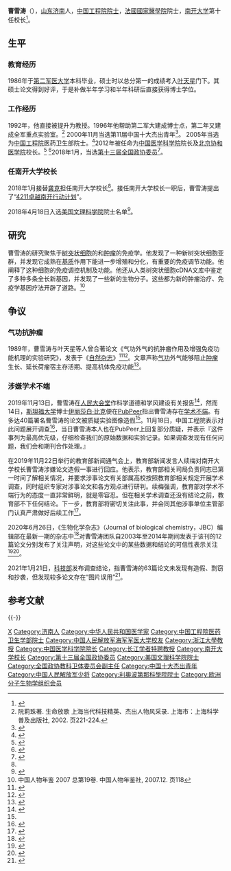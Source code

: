 {{Infobox officeholder
| 图像        = 
| 图像说明    = 
| 职务1       = [[南开大学|南开大学]]校长
| 就任日期1   = 2018年1月
| 卸任日期1   = 
| 前任1       = [[龚克|龚克]]
| 继任1       = 
| 职务2       = [[北京协和医学院|北京协和医学院]]院长
| 就任日期2   = 2015年
| 卸任日期2   = 2017年
| 前任2       = [[曾益新|曾益新]]
| 继任2       = [[王辰|王辰]]
| 职务3       = 
| 就任日期3   = 
| 卸任日期3   = 
| 前任3       = 
| 继任3       = 
| 职务4       = 
| 就任日期4   = 
| 卸任日期4   = 
| 前任4       = 
| 继任4       = 
| 姓名        = 曹雪涛
| 原名        = 
| 出生日期    = {{birth date and age|1964|7|19}}
| 出生地点    = {{PRC}}山东省济南市
| 逝世日期    = <!-- {{death date and age|}}（死亡在前，出生在后）{{death year and age| }} -->
| 逝世地点    = 
| 政党        = {{CPC}}
| 父母        = 
| 配偶        = <!--{{marriage|姓名|}} -->
| 子女        = 
| 亲属        = 
| 信仰        = 
| 母校        = [[第二军医大学|第二军医大学]]
| 网站        = 
| 签名        = 
| 脚注        = 
}}
'''曹雪涛'''（{{bd|1964年|7月19日|||catIdx=Cao曹雪涛}}），[[山东省|山东]][[济南市|济南]]人，[[中国工程院院士|中国工程院院士]]，[[國立醫學科學院|法國國家醫學院]]院士，[[南开大学|南开大学]]第十任校长<ref name=":0">{{cite news|author1=教育部|title=曹雪涛任南开大学校长|url=http://news.sina.com.cn/o/2018-01-03/doc-ifyqcsft9643641.shtml|agency=新浪网|date=2018-01-03|accessdate=2018-01-03|archive-date=2018-03-27|archive-url=https://web.archive.org/web/20180327030140/http://news.sina.com.cn/o/2018-01-03/doc-ifyqcsft9643641.shtml|dead-url=no}}</ref>。

== 生平 ==
=== 教育经历 ===
1986年于[[第二军医大学|第二军医大学]]本科毕业，硕士时以总分第一的成绩考入[[叶天星|叶天星]]门下。其硕士论文得到好评，于是补做半年学习和半年科研后直接获得博士学位。

=== 工作经历 ===
1992年，他直接被提升为教授。1996年他帮助第二军大建成博士点，第二年又建成全军重点实验室。<ref>阮莉珠著. 生命放歌 上海当代科技精英、杰出人物风采录. 上海市：上海科学普及出版社, 2002. 页221-224.</ref>
2000年11月当选第11届中国十大杰出青年<ref>{{cite news|url=http://people.com.cn/GB/channel1/10/20001119/318686.html|title=第十一届“中国十大杰出青年”评选揭晓|format=|publisher=[[新华社|新华社]]|accessdate=2019-11-19|archive-date=2020-04-07|archive-url=https://web.archive.org/web/20200407181314/http://people.com.cn/GB/channel1/10/20001119/318686.html|dead-url=no}}</ref>。
2005年当选为[[中国工程院|中国工程院]]医药卫生部院士。<ref>{{cite web |url=http://www.ebiotrade.com/newsf/2005-12/2005121692649.htm |title=中国最年轻工程院院士：免疫学家曹雪涛 图 -工程院|院士增选-生物通 |format= |work= |accessdate= |archive-date=2014-10-19 |archive-url=https://web.archive.org/web/20141019220513/http://www.ebiotrade.com/newsf/2005-12/2005121692649.htm |dead-url=no }}</ref>2012年被任命为[[中国医学科学院|中国医学科学院]]院长及[[北京协和医学院|北京协和医学院]]校长。<ref>{{cite web |url=http://www.cmt.com.cn/detail/33987.html |title=曹雪涛院士任中国医科院院长-卫生管理-医学论坛网®网聚医学的力量，源自中国医学论坛报 |format= |work= |accessdate= |archive-date=2014-10-21 |archive-url=https://web.archive.org/web/20141021183849/http://www.cmt.com.cn/detail/33987.html |dead-url=no }}</ref> <ref>{{cite web|url=http://www.cams.ac.cn/%E9%A6%96%E9%A1%B5/%E9%99%A2%E6%A0%A1%E6%A6%82%E5%86%B5/%E5%8E%86%E4%BB%BB%E9%A2%86%E5%AF%BC-2/|title=历任院校领导|format=|work=|accessdate=2020-06-28|archive-date=2020-06-29|archive-url=https://web.archive.org/web/20200629223213/http://www.cams.ac.cn/%E9%A6%96%E9%A1%B5/%E9%99%A2%E6%A0%A1%E6%A6%82%E5%86%B5/%E5%8E%86%E4%BB%BB%E9%A2%86%E5%AF%BC-2/|dead-url=no}}</ref>2018年1月，当选[[中国人民政治协商会议第十三届全国委员会委员名单|第十三届全国政协委员]]<ref>{{Cite web|url=http://sports.163.com/18/0126/06/D92BRKK400051C89.html|title=中国人民政治协商会议第十三届全国委员会委员名单|accessdate=2018-01-26|last=|work=网易|archive-url=https://web.archive.org/web/20180127143232/http://sports.163.com/18/0126/06/D92BRKK400051C89.html|archive-date=2018-01-27|dead-url=yes}}</ref>。

=== 任南开大学校长 ===
2018年1月接替[[龚克|龚克]]担任南开大学校长<ref name=":0" />。接任南开大学校长一职后，曹雪涛提出了“[[4211卓越南开行动计划|4211卓越南开行动计划]]”。

2018年4月18日入选[[美国文理科学院|美国文理科学院]]院士名单<ref>{{Cite web|url=https://www.amacad.org/person/xuetao-cao|title=Xuetao Cao|accessdate=2019-11-20|last=|work=amacad|date=2018-04|7=|archive-date=2020-02-15|archive-url=https://web.archive.org/web/20200215112044/https://www.amacad.org/person/xuetao-cao|dead-url=no}}</ref>。

== 研究 ==
曹雪涛的研究聚焦于[[树突状细胞|树突状细胞]]的和[[肿瘤|肿瘤]]的免疫学。他发现了一种新树突状细胞亚群，并发现它成熟在[[基质|基质]]作用下能进一步增殖和分化，有重要的免疫调节功能。他阐释了这种细胞的免疫调控机制及功能。他还从人类树突状细胞cDNA文库中鉴定了多种多条全长新基因，并发现了一些新的生物分子。这些都为新的肿瘤治疗、免疫学基因疗法开辟了道路。<ref>中国人物年鉴 2007 总第19卷. 中国人物年鉴社, 2007.12. 页118</ref>

== 争议 ==
=== 气功抗肿瘤 ===
1989年，曹雪涛与叶天星等人曾合著论文《气功外气的抗肿瘤作用及增强免疫功能机理的实验研究》，发表于《[[自然杂志|自然杂志]]》<ref>{{Cite journal|title=气功外气的抗肿瘤作用及增强免疫功能机理的实验研究(一)——气功外气对体内抗肿瘤转移的作用|url=http://www.cqvip.com/qk/92562x/198903/3001469408.html|last=曹雪涛|last2=叶天星|date=1989|journal=自然杂志|issue=3|pages=190–192|last3=高也陶|access-date=2019-11-18|archive-date=2019-11-18|archive-url=https://web.archive.org/web/20191118051534/http://www.cqvip.com/qk/92562x/198903/3001469408.html|dead-url=no}}</ref><ref>{{Cite journal|title=气功外气的抗肿瘤作用及增强免疫功能机理的实验研究(二)——气功外气促诱生抗癌淋巴因子的作用|url=http://www.cqvip.com/qk/92562x/198904/3001469369.html|last=曹雪涛|last2=叶天星|date=1989|journal=自然杂志|issue=4|pages=289–291|last3=高也陶|access-date=2019-11-18|archive-date=2019-11-18|archive-url=https://web.archive.org/web/20191118051527/http://www.cqvip.com/qk/92562x/198904/3001469369.html|dead-url=no}}</ref>。文章声称[[气功|气功]]外气能够阻止[[肿瘤|肿瘤]]生长、延长荷瘤宿主存活期、提高机体免疫功能<ref name=":1">{{Cite web|title=南开大学校长曹雪涛被曝论文造假 本人回应|url=https://news.sina.com.cn/s/2019-11-17/doc-iihnzhfy9897218.shtml|accessdate=2019-11-18|date=2019-11-17|last=中国新闻周刊|work=news.sina.com.cn|archive-date=2019-11-18|archive-url=https://web.archive.org/web/20191118031341/https://news.sina.com.cn/s/2019-11-17/doc-iihnzhfy9897218.shtml|dead-url=no}}</ref>。

=== 涉嫌学术不端 ===
{{main|曹雪涛等人论文调查事件}}
2019年11月13日，曹雪涛在[[人民大会堂|人民大会堂]]作科学道德和学风建设有关报告<ref>{{Cite web|title=让生命在科技报国中闪光——科学大家“现身说法”弘扬科学家精神-新华网|url=http://www.xinhuanet.com/2019-11/15/c_1125238433.htm|accessdate=2019-11-18|work=www.xinhuanet.com|archive-date=2019-11-18|archive-url=https://web.archive.org/web/20191118052508/http://www.xinhuanet.com/2019-11/15/c_1125238433.htm|dead-url=no}}</ref>，然而14日，[[斯坦福大学|斯坦福大学]]博士[[伊丽莎白·比克|伊丽莎白·比克]]便在[[PubPeer|PubPeer]]指出曹雪涛存在[[学术不端|学术不端]]。有多达40篇署名曹雪涛的论文被质疑实验图像造假<ref name=":1" />。11月18日，中国工程院表示对此问题展开调查<ref>{{Cite web|title=中国工程院将对网传曹雪涛院士的问题展开调查|url=https://news.sina.com.cn/o/2019-11-18/doc-iihnzhfy9991266.shtml|accessdate=2019-11-18|work=澎湃新闻|archive-date=2020-04-07|archive-url=https://web.archive.org/web/20200407181403/https://news.sina.com.cn/o/2019-11-18/doc-iihnzhfy9991266.shtml|dead-url=no}}</ref>，当日曹雪涛本人也在PubPeer上回复部分质疑，并表示『这件事列为最高优先级，仔细检查我们的原始数据和实验记录。如果调查发现有任何问题，我们会和期刊合作处理。』

在2019年11月22日举行的教育部新闻通气会上，教育部新闻发言人续梅对南开大学校长曹雪涛涉嫌论文造假一事进行回应。他表示，教育部相关司局负责同志已第一时间了解相关情况，并要求涉事论文有关部属高校按照教育部相关规定开展学术调查，同时组织专家对涉事论文和各方观点进行研判。续梅强调，教育部对学术不端行为的态度一直非常鲜明，就是零容忍。但在相关学术调查还没有结论之前，教育部不下任何结论。下一步，教育部将密切关注此事，并会同其他涉事单位主管部门认真严肃做好后续工作<ref>{{Cite web|title=教育部回应南开大学校长涉嫌论文造假：对学术不端行为零容忍--教育--人民网|url=http://edu.people.com.cn/n1/2019/1122/c1006-31470472.html|accessdate=2019-11-30|work=edu.people.com.cn|archive-date=2019-11-22|archive-url=https://web.archive.org/web/20191122210921/http://edu.people.com.cn/n1/2019/1122/c1006-31470472.html|dead-url=no}}</ref>。

2020年6月26日，《生物化学杂志》（Journal of biological chemistry，JBC）编辑部在最新一期的杂志中<ref>{{Cite web|title=J. Biol. Chem. 2020 295: 8706. doi:10.1074/jbc.H120.014273|url=https://www.jbc.org/content/295/26.toc|accessdate=2020-07-27|archive-date=2020-07-27|archive-url=https://web.archive.org/web/20200727014412/https://www.jbc.org/content/295/26.toc|dead-url=no}}</ref>对曹雪涛团队自2003年至2014年期间发表于该刊的12篇论文分别发布了关注声明，对这些论文中的某些数据和结论的可信性表示关注<ref>{{Cite web|title=12 Expressions of Concern|url=https://www.jbc.org/site/misc/expression_of_concern/cao.xhtml|accessdate=2020-07-27|archive-date=2020-07-27|archive-url=https://web.archive.org/web/20200727100801/https://www.jbc.org/site/misc/expression_of_concern/cao.xhtml|dead-url=no}}</ref><ref>{{Cite web|title=曹雪涛团队12篇论文可信性遭质疑|url=https://mp.weixin.qq.com/s/1mpAChkJdBJEk3PFYgirOw|accessdate=2020-07-27|archive-date=2020-07-27|archive-url=https://web.archive.org/web/20200727012909/https://mp.weixin.qq.com/s/1mpAChkJdBJEk3PFYgirOw|dead-url=no}}</ref>。

2021年1月21日，[[中國科學技術部|科技部]]发布调查结论，指曹雪涛的63篇论文未发现有造假、剽窃和抄袭，但发现较多论文存在“图片误用”<ref>{{Cite web|title=科技部通报有关论文涉嫌造假调查处理情况 涉及曹雪涛、李红良等 _ 证券时报网|url=https://news.stcn.com/news/202101/t20210121_2760687.html|accessdate=2021-01-21|work=news.stcn.com|archive-date=2021-03-10|archive-url=https://web.archive.org/web/20210310012351/https://news.stcn.com/news/202101/t20210121_2760687.html|dead-url=no}}</ref>。

==参考文献==
{{reflist|2}}

{{-}}
{{start box}}
{{s-edu}}
{{s-before|[[曾益新|曾益新]]}}
{{s-title|[[北京协和医学院|北京协和医学院]]院长|2015年－2017年}}
{{s-after|[[王辰|王辰]]}}
{{s-before|[[龚克|龚克]]}}
{{s-title|[[南开大学|南开大学]]校长|2018年1月－}}
{{s-inc}}
{{end box}}
{{南开大学}}
{{中国工程院医药卫生学部院士}}
{{中国医学科学院学术咨询委员会基础医学与生物学部学部委员}}
{{世界一流大学建设高校校长}}
{{第三批“长江学者奖励计划”特聘教授}}
{{Authority control}}
{{DEFAULTSORT:C}}
[[Category:曹姓|X]]
[[Category:济南人|Category:济南人]]
[[Category:中华人民共和国医学家|Category:中华人民共和国医学家]]
[[Category:中国工程院医药卫生学部院士|Category:中国工程院医药卫生学部院士]]
[[Category:中国人民解放军海军军医大学校友|Category:中国人民解放军海军军医大学校友]]
[[Category:浙江大學教授|Category:浙江大學教授]]
[[Category:中国医学科学院院长|Category:中国医学科学院院长]]
[[Category:长江学者特聘教授|Category:长江学者特聘教授]]
[[Category:南开大学校长|Category:南开大学校长]]
[[Category:第十三届全国政协委员|Category:第十三届全国政协委员]]
[[Category:美国文理科学院院士|Category:美国文理科学院院士]]
[[Category:全国政协教科卫体委员会副主任|Category:全国政协教科卫体委员会副主任]]
[[Category:中国十大杰出青年|Category:中国十大杰出青年]]
[[Category:中国人民解放军少将|Category:中国人民解放军少将]]
[[Category:利奧波第那科學院院士|Category:利奧波第那科學院院士]]
[[Category:欧洲分子生物学组织会员|Category:欧洲分子生物学组织会员]]
